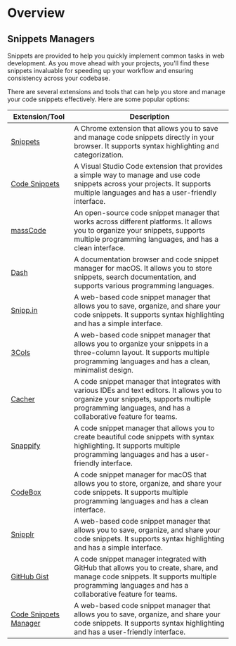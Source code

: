 
# Overview

## Snippets Managers

Snippets are provided to help you quickly implement common tasks in web development. As you move ahead with your projects, you'll find these snippets invaluable for speeding up your workflow and ensuring consistency across your codebase.

There are several extensions and tools that can help you store and manage your code snippets effectively. Here are some popular options:

| Extension/Tool                                                                                          | Description                                                                                                                                                                                             |
| ------------------------------------------------------------------------------------------------------- | ------------------------------------------------------------------------------------------------------------------------------------------------------------------------------------------------------- |
| [Snippets](https://chromewebstore.google.com/detail/snippets/fakjeijchchmicjllnabpdkclfkpbiag?hl=en-US) | A Chrome extension that allows you to save and manage code snippets directly in your browser. It supports syntax highlighting and categorization.                                                       |
| [Code Snippets](https://marketplace.visualstudio.com/items?itemName=humao.rest-client)                  | A Visual Studio Code extension that provides a simple way to manage and use code snippets across your projects. It supports multiple languages and has a user-friendly interface.                       |
| [massCode](https://masscode.io/)                                                                        | An open-source code snippet manager that works across different platforms. It allows you to organize your snippets, supports multiple programming languages, and has a clean interface.                 |
| [Dash](https://kapeli.com/dash)                                                                         | A documentation browser and code snippet manager for macOS. It allows you to store snippets, search documentation, and supports various programming languages.                                          |
| [Snipp.in](https://snipp.in/)                                                                           | A web-based code snippet manager that allows you to save, organize, and share your code snippets. It supports syntax highlighting and has a simple interface.                                           |
| [3Cols](https://3cols.com/)                                                                             | A web-based code snippet manager that allows you to organize your snippets in a three-column layout. It supports multiple programming languages and has a clean, minimalist design.                     |
| [Cacher](https://www.cacher.io/)                                                                        | A code snippet manager that integrates with various IDEs and text editors. It allows you to organize your snippets, supports multiple programming languages, and has a collaborative feature for teams. |
| [Snappify](https://snappify.com/)                                                                       | A code snippet manager that allows you to create beautiful code snippets with syntax highlighting. It supports multiple programming languages and has a user-friendly interface.                        |
| [CodeBox](https://codebox.io/)                                                                          | A code snippet manager for macOS that allows you to store, organize, and share your code snippets. It supports multiple programming languages and has a clean interface.                                |
| [Snipplr](https://snipplr.com/)                                                                         | A web-based code snippet manager that allows you to save, organize, and share your code snippets. It supports syntax highlighting and has a simple interface.                                           |
| [GitHub Gist](https://gist.github.com/)                                                                 | A code snippet manager integrated with GitHub that allows you to create, share, and manage code snippets. It supports multiple programming languages and has a collaborative feature for teams.         |
| [Code Snippets Manager](https://www.codiga.io/code-snippets/code-snippets-manager/)                     | A web-based code snippet manager that allows you to save, organize, and share your code snippets. It supports syntax highlighting and has a user-friendly interface.                                    |

<BackToTop />
